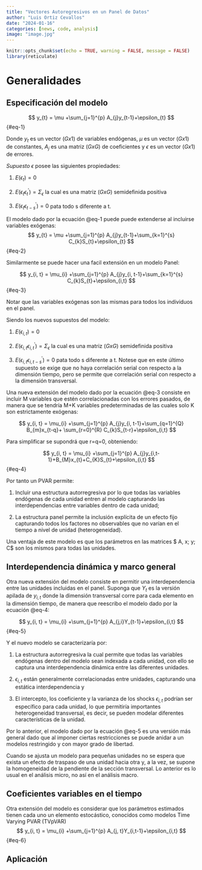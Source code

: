 ```yaml
---
title: "Vectores Autoregresivos en un Panel de Datos"
author: "Luis Ortiz Cevallos"
date: "2024-01-16"
categories: [news, code, analysis]
image: "image.jpg"
---
```


```r
knitr::opts_chunk$set(echo = TRUE, warning = FALSE, message = FALSE)
library(reticulate)
```

# Generalidades

## Especificación del modelo 

$$
y_{t} = \mu +\sum_{j=1}^{p} A_{j}y_{t-1}+\epsilon_{t}
$$ {#eq-1}

Donde $y_{t}$ es un vector $(Gx1)$ de variables endógenas, $\mu$  es un vector $(Gx1)$ de constantes,  $A_{j}$  es una matriz $(GxG)$ de coeficientes y $\epsilon$  es un vector $(Gx1)$ de errores.


*Supuesto* $\epsilon$ posee las siguientes propiedades:

1.  $E(\epsilon_{t})=0$

2.  $E(\epsilon_{t} \epsilon_{t}^{'})=\Sigma_{\epsilon}$ la cual es una matriz $(GxG)$ semidefinida positiva

3.  $E(\epsilon_{t} \epsilon_{t-s}^{'})=0$ pata todo s diferente a t.



El modelo dado por la ecuación @eq-1 puede puede extenderse al incluirse variables exógenas:
$$
y_{t} = \mu +\sum_{j=1}^{p} A_{j}y_{t-1}+\sum_{k=1}^{s} C_{k}S_{t}+\epsilon_{t}
$$ {#eq-2}

Similarmente se puede hacer una facil extensión en un modelo Panel:

$$
y_{i, t} = \mu_{i} +\sum_{j=1}^{p} A_{j}y_{i, t-1}+\sum_{k=1}^{s} C_{k}S_{t}+\epsilon_{i,t}
$$ {#eq-3}


Notar que las variables exógenas son las mismas para todos los individuos en el panel.

Siendo los nuevos supuestos del modelo:


1.  $E(\epsilon_{i, t})=0$

2.  $E(\epsilon_{i,t} \epsilon_{i,t}^{'})=\Sigma_{\epsilon}$ la cual es una matriz $(GxG)$ semidefinida positiva

3.  $E(\epsilon_{i,t} \epsilon_{i,t-s}^{'})=0$ pata todo s diferente a t. Notese que en este último supuesto se exige que no haya correlación serial con respecto a la dimensión tiempo, pero se permite que correlación serial con respecto a la dimensión transversal.


Una nueva extensión del modelo dado por la ecuación @eq-3 consiste en incluir M variables que estén correlacionadas con los errores pasados, de manera que se tendría M+K variables predeterminadas de las cuales solo K son estrictamente exógenas:



$$
y_{i, t} = \mu_{i} +\sum_{j=1}^{p} A_{j}y_{i, t-1}+\sum_{q=1}^{Q} B_{m}x_{t-q}+ \sum_{r=0}^{R} C_{k}S_{t-r}+\epsilon_{i,t}
$$ 

Para simplificar se supondrá que r=q=0, obteniendo:

$$
y_{i, t} = \mu_{i} +\sum_{j=1}^{p} A_{j}y_{i,t-1}+B_{M}x_{t}+C_{K}S_{t}+\epsilon_{i,t}
$$ {#eq-4}


Por tanto un PVAR permite:

1.  Incluir una estructura autorregresiva por lo que todas las variables endógenas de cada unidad entren al modelo capturando las interdependencias entre variables dentro de cada unidad;

2.  La estructura panel permite la inclusión explícita de un efecto fijo capturando todos los factores no observables que no varían en el tiempo a nivel de unidad (heterogeneidad).


Una ventaja de este modelo es que los parámetros en las matrices $ A, x\; y\; C$ son los mismos para todas las unidades. 


## Interdependencia dinámica y marco general

Otra nueva extensión del modelo consiste en permitir una interdependencia entre las unidades incluidas en el panel. Suponga que $Y_{t}$ es la versión apilada de $y_{i,t}$ donde la dimensión transversal corre para cada elemento en la dimensión tiempo,  de manera que reescribo el modelo dado por la ecuación @eq-4:

$$
y_{i, t} = \mu_{i} +\sum_{j=1}^{p} A_{j,i}Y_{t-1}+\epsilon_{i,t}
$$ {#eq-5}

Y el nuevo modelo se caracterizaría por:

1.  La estructura autorregresiva la cual permite que todas las variables endógenas dentro del modelo sean indexada a cada unidad, con ello se captura una interdependencia dinámica entre las diferentes unidades.

2.  $\epsilon_{i,t}$ están generalmente correlacionadas entre unidades, capturando una estática interdependencia y

3.  El intercepto, los coeficiente y la varianza de los shocks $\epsilon_{i,t}$ podrían ser específico para cada unidad, lo que permitiría importantes heterogeneidad transversal, es decir, se pueden modelar diferentes características de la unidad.

Por lo anterior, el modelo dado por la ecuación @eq-5 es una versión más general dado que al imponer ciertas restricciones se puede anidar a un modelos restringido y con mayor grado de libertad. 

Cuando se ajusta un modelo para pequeñas unidades no se espera que exista un efecto de traspaso de una unidad hacia otra y,  a la vez, se supone la homogeneidad de la pendiente de la sección transversal. Lo anterior es lo usual en el análisis micro, no así en el análisis macro.

## Coeficientes variables en el tiempo

Otra extensión del modelo es considerar que los parámetros estimados tienen cada uno un elemento estocástico,  conocidos como modelos Time Varying PVAR (TVpVAR)
$$
y_{i, t} = \mu_{i} +\sum_{j=1}^{p} A_{j, t}Y_{i,t-1}+\epsilon_{i,t}
$$ {#eq-6}


## Aplicación




